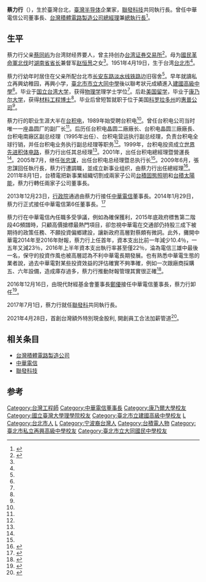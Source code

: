 {{Infobox_officeholder
| name = 蔡力行
| image name = 
| width = 
| now = 
| period =
| sex = 男 
| nationality ={{ROC}}
| Native place =
| date of birth = {{birth date and age|1951|4|19}}
| place of birth ={{ROC|臺灣省}}[[臺北市_(省轄市)|臺北市]]
| parents =[[蔡同嶼|蔡同嶼]]（父）
| relatives =[[蔡念祖|蔡念祖]]（弟）
| occupation =[[臺灣|臺灣]][[半导体|半导体]]企業家
| educate = 
* 私立再興小學
*[[臺北市立大同高級中學|臺北市立大同中學]]
*[[臺北市立建國高級中學|臺北市立建國高級中學]]
*[[國立臺灣大學|國立臺灣大學]][[物理学|物理学]]理学士学位
*[[康乃爾大學|康乃爾大學]][[材料工程|材料工程]][[博士|博士]]
| past =
*[[惠普公司|惠普公司]]晶圓廠研發主管
* 世界先進總經理
*[[台積電|台積電]]總執行長
*[[台積電|台積電]]總經理
* 台積固態照明董事長
* 台積太陽能董事長
*[[中華電信|中華電信]]董事長
*[[聯發科技|聯發科技]]共同執行長



}}
'''蔡力行'''（{{bd|1951年|4月19日|||}}），生於臺灣台北，[[臺灣|臺灣]][[半导体|半导体]]企業家，[[聯發科技|聯發科技]]共同執行長。曾任中華電信公司董事長、[[台灣積體電路製造公司|台灣積體電路製造公司]][[总经理|總經理]]兼[[執行長|總執行長]]<ref name="蔡力行 华夏经纬">{{cite web |url=http://search.huaxia.com/s.jsp?iDocId=508210 |title=蔡力行（1951—） |publisher=华夏人物库 当代人物 台湾 |author=华夏经纬 |date=2003-12-18 |accessdate=2013年5月25日 |language=zh-hans |deadurl=yes |archiveurl=https://web.archive.org/web/20131112122953/http://search.huaxia.com/s.jsp?iDocId=508210 |archivedate=2013年11月12日 }}</ref>。

==生平==
蔡力行父亲[[蔡同屿|蔡同屿]]为台湾财经界要人，曾主持创办[[台湾证券交易所|台湾证券交易所]]<ref name="蔡力行">{{cite web|url=http://www.ningbobang.hk/show.php?id=125|title=全球最受敬重的企业执行长——记台积电新任总经理蔡力行|publisher=[[宁波帮|宁波帮]]|author=|date=|accessdate=2013年5月25日|language=zh-hans|deadurl=yes|archiveurl=https://archive.is/20130702054510/http://www.ningbobang.hk/show.php?id=125|archivedate=2013年7月2日}}</ref>。母为[[國民革命軍北伐|國民革命軍北伐]]时[[湖南省省长|湖南省省长]]兼督军[[赵恒惖|赵恒惖]]之女<ref name="蔡力行"/>。1951年4月19日，生于台湾[[台北市|台北市]]<ref name="蔡力行 华夏经纬"/>。

蔡力行幼年时居住在父亲所配台北市[[长安东路|长安东路]][[台铁淡水线|淡水线铁路]]边旧宿舍<ref name="蔡力行"/>。早年就讀私立再興幼稚园，再興小学，[[臺北市立大同高級中學|臺北市市立大同中學]]後以聯考狀元成績進入[[建國高級中學|建國高級中學]]<ref name="蔡力行"/>。毕业于[[国立台湾大学|国立台湾大学]]，获得[[物理学|物理学]]理学士学位<ref name="蔡力行 华夏经纬"/>。后赴[[美国|美国]][[留学|留学]]，毕业于[[康乃尔大学|康乃尔大学]]，获得[[材料工程|材料工程]][[博士|博士]]<ref name="蔡力行 华夏经纬"/>。毕业后曾短暂就职于位于美国[[科罗拉多州|科罗拉多州]]的[[惠普公司|惠普公司]]<ref name="蔡力行"/>。

蔡力行的职业生涯大半在[[台积电|台积电]]，1989年始受聘台积电<ref name="蔡力行"/>。曾任台积电公司当时唯一一座晶圆厂的副厂长<ref name="蔡力行"/>。后历任台积电晶圆二廠廠长、台积电晶圆三廠廠長、台积电南廠区副总经理（1995年出任）、台积电营运执行副总经理，负责台积电全球行销，并任台积电业务执行副总经理等职务<ref name="蔡力行 华夏经纬"/>。1999年，台积电投资成立[[世界先进积体电路|世界先进积体电路]]，蔡力行出任其总经理<ref name="蔡力行"/>。2001年，出任台积电總經理暨營運長<ref name="蔡力行 华夏经纬"/>。2005年7月，继任[[张忠谋|张忠谋]]，出任台积电总经理暨总执行长<ref name="蔡力行"/>。2009年6月，張忠謀回任執行長，蔡力行遭調職，並成立新事业组织，由蔡力行出任總經理<ref name="张忠谋 蔡力行">{{cite web|url=http://it.sohu.com/20090623/n264698110.shtml |title=一封信让张忠谋大怒 CEO蔡力行10分钟被撤 |publisher=[[搜狐|搜狐]]IT |author=台湾《商业周刊》 |date= 2009年6月23日 |accessdate=2013年5月25日 |language=zh-hans}}</ref>。2011年8月1日，台積電把新事業組織切割成兩家子公司[[台積固態照明|台積固態照明]]和[[台積太陽能|台積太陽能]]，蔡力行轉任兩家子公司董事長。

2013年12月23日，[[行政院|行政院]]通過由蔡力行接任[[中華電信|中華電信]]董事長。2014年1月29日，蔡力行正式接任中華電信第6任董事長。<ref>{{cite news |url=http://money.chinatimes.com/news/news-content.aspx?id=20131224000037&cid=1206 |title=蔡力行掌中華電董座 陳俊聖出任宏碁CEO |date=2013-12-24 |work=工商時報 |author=呂雪彗、林淑惠 |location=台北 |language=zh-tw |accessdate=2013-12-27 |archive-url=https://web.archive.org/web/20131227041500/http://money.chinatimes.com/news/news-content.aspx?id=20131224000037&cid=1206 |archive-date=2013-12-27 |dead-url=yes }}</ref>

蔡力行在中華電信內任職多受爭議，例如為確保獲利，2015年底政府標售第二階段4G頻譜時，只顧高價搶標最熱門項目，卻忽視中華電在交通部仍持股三成下被期待的政策任務、不願投資偏鄉建設，讓新政府高層對蔡頗有微詞。此外，攤開中華電2014年至2016年財報，蔡力行上任首年，資本支出比前一年減少10.4％，一五年又減23％，2016年上半年資本支出執行率甚至僅22％，淪為電信三雄中最後一名，保守的投資作風也被高層認為不利中華電長期發展。也有熟悉中華電生態的業者說，過去中華電對某些投資效益的評估確實不夠準確，例如一次跟廠商採購五、六年設備，造成庫存過多，蔡力行推動財報管理其實很正確<ref>{{cite news |url=http://magazine.businessweekly.com.tw/Article_mag_page.aspx?id=63389&p=2 |title=營收創新高　蔡力行為何無預警被換？ |date=2016-12-14 |work=周商時報 |author=康育萍、田習如 |location=台北 |language=zh-tw |accessdate=2016-12-14}}</ref>。

2016年12月16日，由現代財經基金會董事長[[鄭優|鄭優]]接任中華電信董事長，蔡力行卸任<ref>{{cite news|title=中華電董座換人 鄭優接任|url=http://money.udn.com/money/story/5612/2157773|publisher=經濟日報|date=2016-12-09|author=彭慧明、邱金蘭|accessdate=2016-12-09|deadurl=yes|archiveurl=https://web.archive.org/web/20161210141009/http://money.udn.com/money/story/5612/2157773|archivedate=2016年12月10日|df=}}</ref>。

2017年7月1日，蔡力行就任[[聯發科|聯發科]]共同執行長。

2021年4月28日，首創台灣額外特別現金股利, 開創員工合法加薪管道<ref>{{cite web|title=加發16元特別現金股利 聯發科未來4年大放送|url=https://ec.ltn.com.tw/article/paper/1445798}}</ref>。

==相关条目==
* [[台灣積體電路製造公司|台灣積體電路製造公司]]
* [[中華電信|中華電信]]
* [[聯發科技|聯發科技]]

==参考==
{{reflist}}


{{DEFAULTSORT:C}}
{{Portal bar|臺灣|臺北|新竹|電子學|信息技術|資訊科技|企業|人物}}
[[Category:台灣工程師|Category:台灣工程師]]
[[Category:中華電信董事長|Category:中華電信董事長]]
[[Category:康乃爾大學校友|Category:康乃爾大學校友]]
[[Category:國立臺灣大學理學院校友|Category:國立臺灣大學理學院校友]]
[[Category:臺北市立建國高級中學校友|Category:臺北市立建國高級中學校友]]
[[Category:蔡同嶼家族|L]]
[[Category:台北市人|Category:台北市人]]
[[Category:蔡姓|L]]
[[Category:宁波裔台灣人|Category:宁波裔台灣人]]
[[Category:台積電人物|Category:台積電人物]]
[[Category:臺北市私立再興高級中學校友|Category:臺北市私立再興高級中學校友]]
[[Category:臺北市立大同國民中學校友|Category:臺北市立大同國民中學校友]]